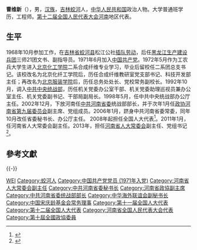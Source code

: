 {{Otheruses|曹维新}}

'''曹维新'''（{{bd|1950年||}}），男，[[汉族|汉族]]，[[吉林|吉林]][[蛟河市|蛟河]]人，[[中华人民共和国|中华人民共和国]]政治人物。大学普通班学历，工程师。[[第十二届全国人民代表大会|第十二届全国人民代表大会]][[河南|河南]]地区代表。

== 生平 ==
1968年10月参加工作，在[[吉林省|吉林省]][[蛟河县|蛟河县]]松江公社[[插队劳动|插队劳动]]，后任[[黑龙江生产建设兵团|黑龙江生产建设兵团]]三师21团文书、副指导员。1971年6月加入[[中国共产党|中国共产党]]。1972年5月作为工农兵大学生进入[[北京化工学院|北京化工学院]]二系合成纤维专业学习，毕业后留校任二系团总支书记。该校改名为北京化纤工学院后，历任合成纤维教研室党支部书记、科技开发部主任；再改名为[[北京服装学院|北京服装学院]]后，历任总务处处长、党校常务副校长。1992年10月，调入[[中共中央统战部|中共中央统战部]]，历任机关党委办公室干部、机关党委助理巡视员兼办公室主任、机关党委副书记、干部局副局长。1998年5月，任中共中央统战部办公厅主任。2002年12月，下放河南任[[中共河南省委|中共河南省委]]统战部部长，并于次年1月任[[河南省政协|政协河南省第九届委员会]]副主席、党组成员。2006年1月，跻身中共河南省委常委，同年10月改任省委秘书长、办公厅主任。
2008年起担任全国人大代表<ref>{{cite news|title=全国人大代表信息-曹维新|url= http://210.82.31.1:8084/delegate/viewDelegate.action?dbid=111524|accessdate=2013-04-05|newspaper=全国人大网|archive-url=https://web.archive.org/web/20140505055236/http://www.npc.gov.cn/delegate/viewDelegate.action?dbid=111524|archive-date=2014-05-05|dead-url=yes}}</ref>。2011年1月，任河南省人大常委会副主任。2013年，担任[[河南省人大常委会|河南省人大常委会]]副主任、党组书记<ref>{{cite news|title=全国人大代表信息-曹维新|url= http://210.82.31.1:8084/delegate/viewDelegate.action?dbid=121502|accessdate=2013-04-05|newspaper=全国人大网|archive-url=https://web.archive.org/web/20130713102500/http://www.npc.gov.cn/delegate/viewDelegate.action?dbid=121502|archive-date=2013-07-13|dead-url=yes}}</ref>。

== 參考文獻 ==
{{reflist}}
{{-}}
{{start box}}
{{s-ppo|cpc}}
{{s-before|[[李柏拴|李柏拴]]}}
{{s-title|[[中国共产党河南省委员会|中国共产党河南省委员会]]秘书长|2006年10月-2011年2月}}
{{s-after|[[刘春良|刘春良]]}}
{{s-before|[[]]}}
{{s-title|[[中国共产党河南省委员会|中国共产党河南省委员会]]统一战线工作部部长|2002年12月-2006年10月}}
{{s-after|[[刘怀廉|刘怀廉]]}}
{{end box}}

{{Navboxes 
| title  = 曹维新在[[中华海外联谊会|中华海外联谊会]]的职务
| list1  =
{{中华海外联谊会第一届理事会}}
}}
{{Navboxes 
| title  = 曹维新在[[中国宋庆龄基金会|中国宋庆龄基金会]]的职务
| list1  =
{{宋庆龄基金会第四届理事会}}
}}

{{Authority control}}
{{DEFAULTSORT:Cao曹}}
[[Category:曹姓|WEI]]
[[Category:蛟河人|Category:蛟河人]]
[[Category:中国共产党党员_(1971年入党)|Category:中国共产党党员 (1971年入党)]]
[[Category:河南省人大常委会副主任|Category:河南省人大常委会副主任]]
[[Category:中共河南省委秘书长|Category:中共河南省委秘书长]]
[[Category:河南省政協副主席|Category:河南省政協副主席]]
[[Category:中共河南省委统战部部长|Category:中共河南省委统战部部长]]
[[Category:中华海外联谊会副秘书长|Category:中华海外联谊会副秘书长]]
[[Category:中国宋庆龄基金会常务理事|Category:中国宋庆龄基金会常务理事]]
[[Category:第十一届全国人大代表|Category:第十一届全国人大代表]]
[[Category:第十二届全国人大代表|Category:第十二届全国人大代表]]
[[Category:河南省全国人民代表大会代表|Category:河南省全国人民代表大会代表]]
[[Category:第十屆全國政協委員|Category:第十屆全國政協委員]]